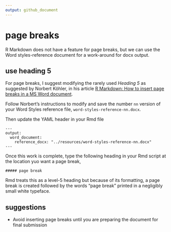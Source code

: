 ```yaml
---
output: github_document
--- 
```


# page breaks

R Markdown does not have a feature for page breaks, but we can use the Word styles-reference document for a work-around for docx output. 




## use heading 5

For page breaks, I suggest modifying the rarely used *Heading 5* as suggested by Norbert Köhler, in his article [R Markdown: How to insert page breaks in a MS Word document](http://datascienceplus.com/r-markdown-how-to-insert-page-breaks-in-a-ms-word-document/). 

Follow Norbert's instructions to modify and save the number `nn` version of your Word Styles reference file, `word-styles-reference-nn.docx`.  

Then update the YAML header in your Rmd file 

```
---
output:
  word_document:
    reference_docx: "../resources/word-styles-reference-nn.docx"
---
```

Once this work is complete, type the following heading in your Rmd script at the location yuo want a page break, 

```
##### page break
```

Rmd treats this as a level-5 heading but because of its formatting, a page break is created followed by the words "page break" printed in a negligibly small white typeface. 




## suggestions

- Avoid inserting page breaks until you are preparing the document for final submission 




